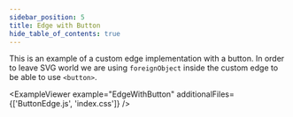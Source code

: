```yaml
---
sidebar_position: 5
title: Edge with Button
hide_table_of_contents: true
---
```



This is an example of a custom edge implementation with a button. In order to leave SVG world we are using `foreignObject` inside the custom edge to be able to use `<button>`.

<ExampleViewer example="EdgeWithButton" additionalFiles={['ButtonEdge.js', 'index.css']} />

